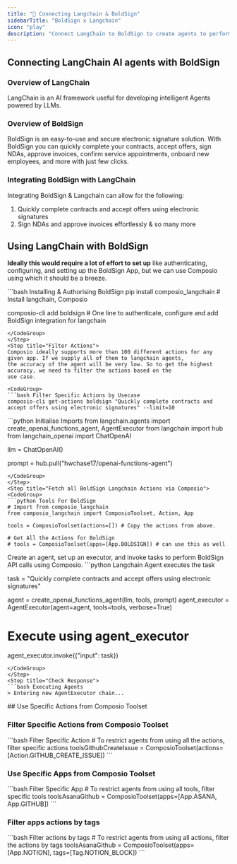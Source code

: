 ```yaml
---
title: "🚀 Connecting Langchain & BoldSign"
sidebarTitle: "BoldSign x Langchain"
icon: "play"
description: "Connect LangChain to BoldSign to create agents to perform tasks using natural language"
---
```


## Connecting LangChain AI agents with BoldSign

### Overview of LangChain

LangChain is an AI framework useful for developing intelligent Agents powered by LLMs.

### Overview of BoldSign

BoldSign is an easy-to-use and secure electronic signature solution. With BoldSign you can quickly complete your contracts, accept offers, sign NDAs, approve invoices, confirm service appointments, onboard new employees, and more with just few clicks.

### Integrating BoldSign with LangChain

Integrating BoldSign & Langchain can allow for the following:

1. Quickly complete contracts and accept offers using electronic signatures
2. Sign NDAs and approve invoices effortlessly
& so many more

## Using LangChain with BoldSign

<Steps>
<Step title="Setting Up the Environment">

**Ideally this would require a lot of effort to set up** like authenticating, configuring, and setting up the BoldSign App, but we can use Composio using which it should be a breeze.

<CodeGroup>
```bash Installing & Authorising BoldSign
pip install composio_langchain # Install langchain, Composio 

composio-cli add boldsign # One line to authenticate, configure and add BoldSign integration for langchain
```
</CodeGroup>
</Step>
<Step title="Filter Actions">
Composio ideally supports more than 100 different actions for any given app. If we supply all of them to langchain agents, 
the accuracy of the agent will be very low. So to get the highest accuracy, we need to filter the actions based on the 
use case.

<CodeGroup>
```bash Filter Specific Actions by Usecase
composio-cli get-actions boldsign "Quickly complete contracts and accept offers using electronic signatures" --limit=10
```
</CodeGroup>

</Step>
<Step title="Import Base Packages">

<CodeGroup>
```python Initialise Imports
from langchain.agents import create_openai_functions_agent, AgentExecutor
from langchain import hub
from langchain_openai import ChatOpenAI


llm = ChatOpenAI()

prompt = hub.pull("hwchase17/openai-functions-agent")
```
</CodeGroup>
</Step>
<Step title="Fetch all BoldSign Langchain Actions via Composio">
<CodeGroup>
```python Tools For BoldSign
# Import from composio_langchain
from composio_langchain import ComposioToolset, Action, App

tools = ComposioToolset(actions=[]) # Copy the actions from above. 

# Get All the Actions for BoldSign
# tools = ComposioToolset(apps=[App.BOLDSIGN]) # can use this as well
```
</CodeGroup>
</Step>
<Step title="Execute the Agent">
Create an agent, set up an executor, and invoke tasks to perform BoldSign API calls using Composio. 
<CodeGroup>
```python Langchain Agent executes the task

task = "Quickly complete contracts and accept offers using electronic signatures"

agent = create_openai_functions_agent(llm, tools, prompt)
agent_executor = AgentExecutor(agent=agent, tools=tools, verbose=True)

# Execute using agent_executor
agent_executor.invoke({"input": task})
```
</CodeGroup>
</Step>
<Step title="Check Response">
```bash Executing Agents
> Entering new AgentExecutor chain...
```
</Step>
</Steps>
## Use Specific Actions from Composio Toolset

### Filter Specific Actions from Composio Toolset

<CodeGroup>
```bash Filter Specific Action
# To restrict agents from using all the actions, filter specific actions
toolsGithubCreateIssue = ComposioToolset(actions=[Action.GITHUB_CREATE_ISSUE])
```
</CodeGroup>

### Use Specific Apps from Composio Toolset
<CodeGroup>
```bash Filter Specific App
# To restrict agents from using all tools, filter specific tools
toolsAsanaGithub = ComposioToolset(apps=[App.ASANA, App.GITHUB])
```
</CodeGroup>

### Filter apps actions by tags 
<CodeGroup>
```bash Filter actions by tags
# To restrict agents from using all actions, filter the actions by tags
toolsAsanaGithub = ComposioToolset(apps=[App.NOTION], tags=[Tag.NOTION_BLOCK])
```
</CodeGroup>

